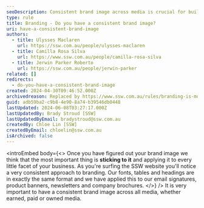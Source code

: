 ```yaml
---
seoDescription: Consistent brand image across media is crucial for building recognition and trust with customers.
type: rule
title: Branding - Do you have a consistent brand image?
uri: have-a-consistent-brand-image
authors:
  - title: Ulysses Maclaren
    url: https://ssw.com.au/people/ulysses-maclaren
  - title: Camilla Rosa Silva
    url: https://www.ssw.com.au/people/camilla-rosa-silva
  - title: Jerwin Parker Roberto
    url: https://ssw.com.au/people/jerwin-parker
related: []
redirects:
  - do-you-have-a-consistent-brand-image
created: 2024-04-30T09:46:52.000Z
archivedreason: Replaced by https://www.ssw.com.au/rules/branding-is-more-than-logo/
guid: adb59ba2-c9b8-4e90-8a74-b39546db0448
lastUpdated: 2024-06-08T03:27:17.000Z
lastUpdatedBy: Brady Stroud [SSW]
lastUpdatedByEmail: bradystroud@ssw.com.au
createdBy: Chloe Lin [SSW]
createdByEmail: chloelin@ssw.com.au
isArchived: false
---
```


<introEmbed
  body={<>
Once you have figured out your brand image we think that the most important thing is **sticking to it** and applying it to every little facet of your business. As you're surfing the SSW website you'll notice a very consistent approach to branding. Our fonts, tables and headings are in exactly the same format and we have applied this to our email signatures, product banners, newsletters and company brochures.
  </>}
/>
It is very important to have a consistent brand image across all media, whether earned, paid or owned media.
